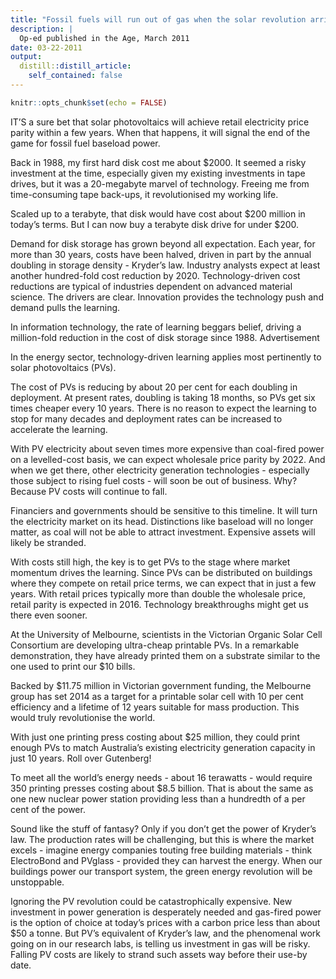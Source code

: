 ```yaml
---
title: "Fossil fuels will run out of gas when the solar revolution arrives"
description: |
  Op-ed published in the Age, March 2011
date: 03-22-2011
output:
  distill::distill_article:
    self_contained: false
---
```


```r
knitr::opts_chunk$set(echo = FALSE)
```

IT'S a sure bet that solar photovoltaics will achieve retail electricity price parity within a few years. When that happens, it will signal the end of the game for fossil fuel baseload power.

Back in 1988, my first hard disk cost me about \$2000. It seemed a risky investment at the time, especially given my existing investments in tape drives, but it was a 20-megabyte marvel of technology. Freeing me from time-consuming tape back-ups, it revolutionised my working life.

Scaled up to a terabyte, that disk would have cost about \$200 million in today's terms. But I can now buy a terabyte disk drive for under \$200.

Demand for disk storage has grown beyond all expectation. Each year, for more than 30 years, costs have been halved, driven in part by the annual doubling in storage density - Kryder's law. Industry analysts expect at least another hundred-fold cost reduction by 2020. Technology-driven cost reductions are typical of industries dependent on advanced material science. The drivers are clear. Innovation provides the technology push and demand pulls the learning.

In information technology, the rate of learning beggars belief, driving a million-fold reduction in the cost of disk storage since 1988.
Advertisement

In the energy sector, technology-driven learning applies most pertinently to solar photovoltaics (PVs).

The cost of PVs is reducing by about 20 per cent for each doubling in deployment. At present rates, doubling is taking 18 months, so PVs get six times cheaper every 10 years. There is no reason to expect the learning to stop for many decades and deployment rates can be increased to accelerate the learning.

With PV electricity about seven times more expensive than coal-fired power on a levelled-cost basis, we can expect wholesale price parity by 2022. And when we get there, other electricity generation technologies - especially those subject to rising fuel costs - will soon be out of business. Why? Because PV costs will continue to fall.

Financiers and governments should be sensitive to this timeline. It will turn the electricity market on its head. Distinctions like baseload will no longer matter, as coal will not be able to attract investment. Expensive assets will likely be stranded.

With costs still high, the key is to get PVs to the stage where market momentum drives the learning. Since PVs can be distributed on buildings where they compete on retail price terms, we can expect that in just a few years. With retail prices typically more than double the wholesale price, retail parity is expected in 2016. Technology breakthroughs might get us there even sooner.

At the University of Melbourne, scientists in the Victorian Organic Solar Cell Consortium are developing ultra-cheap printable PVs. In a remarkable demonstration, they have already printed them on a substrate similar to the one used to print our $10 bills.

Backed by $11.75 million in Victorian government funding, the Melbourne group has set 2014 as a target for a printable solar cell with 10 per cent efficiency and a lifetime of 12 years suitable for mass production. This would truly revolutionise the world.

With just one printing press costing about $25 million, they could print enough PVs to match Australia's existing electricity generation capacity in just 10 years. Roll over Gutenberg!

To meet all the world's energy needs - about 16 terawatts - would require 350 printing presses costing about $8.5 billion. That is about the same as one new nuclear power station providing less than a hundredth of a per cent of the power.

Sound like the stuff of fantasy? Only if you don't get the power of Kryder's law. The production rates will be challenging, but this is where the market excels - imagine energy companies touting free building materials - think ElectroBond and PVglass - provided they can harvest the energy. When our buildings power our transport system, the green energy revolution will be unstoppable.

Ignoring the PV revolution could be catastrophically expensive. New investment in power generation is desperately needed and gas-fired power is the option of choice at today's prices with a carbon price less than about $50 a tonne. But PV's equivalent of Kryder's law, and the phenomenal work going on in our research labs, is telling us investment in gas will be risky. Falling PV costs are likely to strand such assets way before their use-by date.